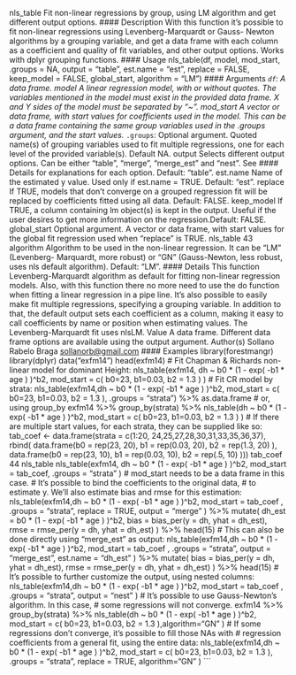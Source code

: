 nls_table Fit non-linear regressions by group, using LM algorithm and get different
output options.
#### Description
With this function it’s possible to fit non-linear regressions using Levenberg-Marquardt or Gauss-
Newton algorithms by a grouping variable, and get a data frame with each column as a coefficient
and quality of fit variables, and other output options. Works with dplyr grouping functions.
#### Usage
nls_table(df, model, mod_start, .groups = NA, output = "table",
est.name = "est", replace = FALSE, keep_model = FALSE,
global_start, algorithm = "LM")
#### Arguments 
*``df``: A data frame.
model A linear regression model, with or without quotes. The variables mentioned in
the model must exist in the provided data frame. X and Y sides of the model
must be separated by "~".
mod_start A vector or data frame, with start values for coefficients used in the model. This
can be a data frame containing the same group variables used in the .groups
argument, and the start values.
* ``.groups``: Optional argument. Quoted name(s) of grouping variables used to fit multiple
regressions, one for each level of the provided variable(s). Default NA.
output Selects different output options. Can be either "table", "merge", "merge_est"
and "nest". See #### Details for explanations for each option. Default: "table".
est.name Name of the estimated y value. Used only if est.name = TRUE. Default: "est".
replace If TRUE, models that don’t converge on a grouped regression fit will be replaced
by coefficients fitted using all data. Default: FALSE.
keep_model If TRUE, a column containing lm object(s) is kept in the output. Useful if the user
desires to get more information on the regression.Default: FALSE.
global_start Optional argument. A vector or data frame, with start values for the global fit
regression used when "replace" is TRUE.
nls_table 43
algorithm Algorithm to be used in the non-linear regression. It can be "LM" (Levenberg-
Marquardt, more robust) or "GN" (Gauss-Newton, less robust, uses nls default
algorithm). Default: "LM".
#### Details
This function Levenberg-Marquardt algorithm as default for fitting non-linear regression models.
Also, with this function there no more need to use the do function when fitting a linear regression in
a pipe line. It’s also possible to easily make fit multiple regressions, specifying a grouping variable.
In addition to that, the default output sets each coefficient as a column, making it easy to call
coefficients by name or position when estimating values. The Levenberg-Marquardt fit uses nlsLM.
Value
A data frame. Different data frame options are available using the output argument.
Author(s)
Sollano Rabelo Braga <sollanorb@gmail.com>
#### Examples
library(forestmangr)
library(dplyr)
data("exfm14")
head(exfm14)
# Fit Chapman & Richards non-linear model for dominant Height:
nls_table(exfm14, dh ~ b0 * (1 - exp( -b1 * age ) )^b2,
mod_start = c( b0=23, b1=0.03, b2 = 1.3 ) )
# Fit CR model by strata:
nls_table(exfm14,dh ~ b0 * (1 - exp( -b1 * age ) )^b2,
mod_start = c( b0=23, b1=0.03, b2 = 1.3 ),
.groups = "strata") %>%
as.data.frame
# or, using group_by
exfm14 %>%
group_by(strata) %>%
nls_table(dh ~ b0 * (1 - exp( -b1 * age ) )^b2,
mod_start = c( b0=23, b1=0.03, b2 = 1.3 ) )
# If there are multiple start values, for each strata, they can be supplied like so:
tab_coef <- data.frame(strata = c(1:20, 24,25,27,28,30,31,33,35,36,37),
rbind(
data.frame(b0 = rep(23, 20), b1 = rep(0.03, 20), b2 = rep(1.3, 20) ),
data.frame(b0 = rep(23, 10), b1 = rep(0.03, 10), b2 = rep(.5, 10) )))
tab_coef
44 nls_table
nls_table(exfm14, dh ~ b0 * (1 - exp( -b1 * age ) )^b2,
mod_start = tab_coef,
.groups = "strata" )
# mod_start needs to be a data frame in this case.
# It's possible to bind the coefficients to the original data,
# to estimate y. We'll also estimate bias and rmse for this estimation:
nls_table(exfm14,dh ~ b0 * (1 - exp( -b1 * age ) )^b2,
mod_start = tab_coef ,
.groups = "strata",
replace = TRUE,
output = "merge" ) %>%
mutate(
dh_est = b0 * (1 - exp( -b1 * age ) )^b2,
bias = bias_per(y = dh, yhat = dh_est),
rmse = rmse_per(y = dh, yhat = dh_est) ) %>%
head(15)
# This can also be done directly using "merge_est" as output:
nls_table(exfm14,dh ~ b0 * (1 - exp( -b1 * age ) )^b2,
mod_start = tab_coef ,
.groups = "strata",
output = "merge_est",
est.name = "dh_est" ) %>%
mutate(
bias = bias_per(y = dh, yhat = dh_est),
rmse = rmse_per(y = dh, yhat = dh_est) ) %>%
head(15)
# It's possible to further customize the output, using nested columns:
nls_table(exfm14,dh ~ b0 * (1 - exp( -b1 * age ) )^b2,
mod_start = tab_coef ,
.groups = "strata",
output = "nest" )
# It's possible to use Gauss-Newton's algorithm. In this case,
# some regressions will not converge.
exfm14 %>%
group_by(strata) %>%
nls_table(dh ~ b0 * (1 - exp( -b1 * age ) )^b2,
mod_start = c( b0=23, b1=0.03, b2 = 1.3 ),algorithm="GN" )
# If some regressions don't converge, it's possible to fill those NAs with
# regression coefficients from a general fit, using the entire data:
nls_table(exfm14,dh ~ b0 * (1 - exp( -b1 * age ) )^b2,
mod_start = c( b0=23, b1=0.03, b2 = 1.3 ),
.groups = "strata",
replace = TRUE,
algorithm="GN" )
```
